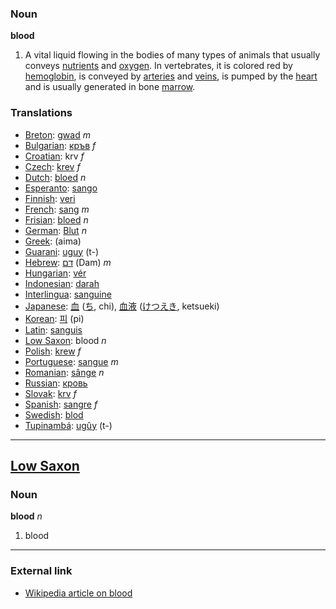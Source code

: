 === Noun ===

'''blood'''

# A vital liquid flowing in the bodies of many types of animals that usually conveys [[nutrient]]s and [[oxygen]].  In vertebrates, it is colored red by [[hemoglobin]], is conveyed by [[artery|arteries]] and [[vein]]s, is pumped by the [[heart]] and is usually generated in bone [[marrow]].

=== Translations ===
*[[Breton]]: [[gwad]] ''m''
*[[Bulgarian]]: [[кръв]] ''f''
*[[Croatian]]: krv  ''f''
*[[Czech]]: [[krev]] ''f''
*[[Dutch]]: [[bloed]] ''n''
*[[Esperanto]]: [[sango]]
*[[Finnish]]: [[veri]]
*[[French]]: [[sang]] ''m''
*[[Frisian]]: [[bloed]] ''n''
*[[German]]: [[Blut]] ''n''
*[[Greek]]: (aima)
*[[Guarani]]: [[uguy]] (t-)
*[[Hebrew]]: [[דם]] (Dam) ''m''
*[[Hungarian]]: [[vér]]
*[[Indonesian]]: [[darah]]
*[[Interlingua]]: [[sanguine]]
*[[Japanese]]: [[血]] ([[ち]], chi), [[血液]] ([[けつえき]], ketsueki)
*[[Korean]]: [[피]] (pi)
*[[Latin]]: [[sanguis]]
*[[Low Saxon]]: blood ''n''
*[[Polish]]: [[krew]] ''f''
*[[Portuguese]]: [[sangue]] ''m''
*[[Romanian]]: [[sânge]] ''n''
*[[Russian]]: [[кровь]] 
*[[Slovak]]: [[krv]] ''f''
*[[Spanish]]: [[sangre]] ''f''
*[[Swedish]]: [[blod]]
*[[Tupinambá]]: [[ugûy]] (t-)

----

==[[Low Saxon]]==
===Noun===
'''blood''' ''n''

#blood

----

=== External link ===
* [[w:blood|Wikipedia article on blood]]